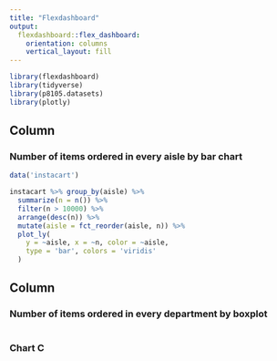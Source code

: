 ```yaml
---
title: "Flexdashboard"
output: 
  flexdashboard::flex_dashboard:
    orientation: columns
    vertical_layout: fill
---
```


```r
library(flexdashboard)
library(tidyverse)
library(p8105.datasets)
library(plotly)

```

Column {data-width=650}
-----------------------------------------------------------------------

### Number of items ordered in every aisle by bar chart

```r
data('instacart')

instacart %>% group_by(aisle) %>% 
  summarize(n = n()) %>% 
  filter(n > 10000) %>% 
  arrange(desc(n)) %>% 
  mutate(aisle = fct_reorder(aisle, n)) %>%
  plot_ly(
    y = ~aisle, x = ~n, color = ~aisle,
    type = 'bar', colors = 'viridis'
  )

```

Column {data-width=350}
-----------------------------------------------------------------------

### Number of items ordered in every department by boxplot

```r


```

### Chart C

```r

```


